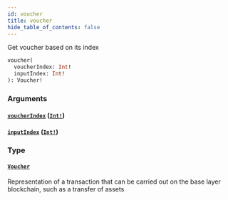 ```yaml
---
id: voucher
title: voucher
hide_table_of_contents: false
---
```



Get voucher based on its index

```graphql
voucher(
  voucherIndex: Int!
  inputIndex: Int!
): Voucher!
```


### Arguments

#### [`voucherIndex`](#) ([`Int!`](/cartesi-rollups/next/api/graphql/scalars/int))




#### [`inputIndex`](#) ([`Int!`](/cartesi-rollups/next/api/graphql/scalars/int))




### Type

#### [`Voucher`](cartesi-rollups/next/api/graphql/objects/voucher)

Representation of a transaction that can be carried out on the base layer blockchain, such as a transfer of assets




